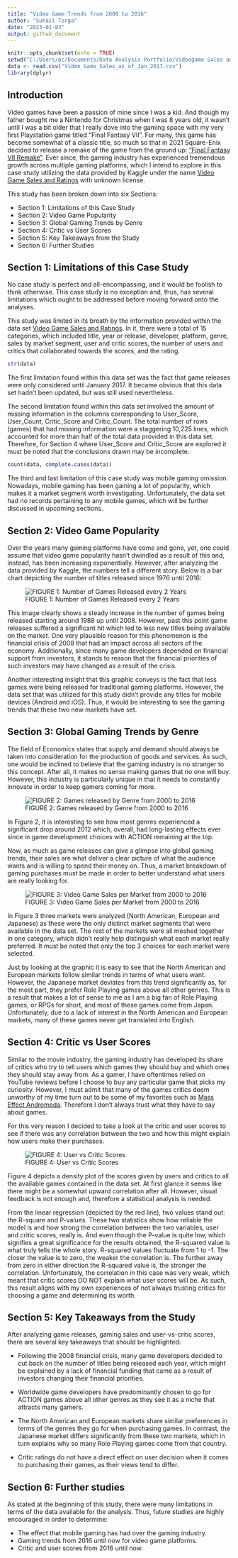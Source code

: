```yaml
---
title: "Video Game Trends from 2000 to 2016"
author: "Suhail Torga"
date: "2023-01-03"
output: github_document
---
```


```r
knitr::opts_chunk$set(echo = TRUE)
setwd("C:/Users/pc/Documents/Data Analysis Portfolio/Videogame Sales and Rating/Project 1 Video Games R Markdown")
data <- read.csv("Video_Game_Sales_as_of_Jan_2017.csv")
library(dplyr)
```

## Introduction

Video games have been a passion of mine since I was a kid. And though my father bought me a Nintendo for Christmas when I was 8 years old, it wasn't until I was a bit older that I really dove into the gaming space with my very first Playstation game titled "Final Fantasy VII". For many, this game has become somewhat of a classic title, so much so that in 2021 Square-Enix decided to release a remake of the game from the ground up: ["Final Fantasy VII Remake"](https://ffvii-remake-intergrade.square-enix-games.com). Ever since, the gaming industry has experienced tremendous growth across multiple gaming platforms, which I intend to explore in this case study utilizing the data provided by Kaggle under the name [Video Game Sales and Ratings](https://www.kaggle.com/datasets/kendallgillies/video-game-sales-and-ratings) with unknown license.

This study has been broken down into six Sections:

* Section 1: Limitations of this Case Study
* Section 2: Video Game Popularity
* Section 3: Global Gaming Trends by Genre
* Section 4: Critic vs User Scores
* Section 5: Key Takeaways from the Study
* Section 6: Further Studies

## Section 1: Limitations of this Case Study

No case study is perfect and all-encompassing, and it would be foolish to think otherwise. This case study is no exception and, thus, has several limitations which ought to be addressed before moving forward onto the analyses. 

This study was limited in its breath by the information provided within the data set [Video Game Sales and Ratings](https://www.kaggle.com/datasets/kendallgillies/video-game-sales-and-ratings). In it, there were a total of 15 categories, which included title, year or release, developer, platform, genre, sales by market segment, user and critic scores, the number of users and critics that collaborated towards the scores, and the rating.

```r
str(data)
```

The first limitation found within this data set was the fact that game releases were only considered until January 2017. It became obvious that this data set hadn't been updated, but was still used nevertheless.

The second limitation found within this data set involved the amount of missing information in the columns corresponding to User_Score, User_Count, Critic_Score and Critic_Count. The total number of rows (games) that had missing information were a staggering 10,225 lines, which accounted for more than half of the total data provided in this data set. Therefore, for Section 4 where User_Score and Critic_Score are explored it must be noted that the conclusions drawn may be incomplete.

```r
count(data, complete.cases(data))
```

The third and last limitation of this case study was mobile gaming omission. Nowadays, mobile gaming has been gaining a lot of popularity, which makes it a market segment worth investigating. Unfortunately, the data set had no records pertaining to any mobile games, which will be further discussed in upcoming sections.


## Section 2: Video Game Popularity

Over the years many gaming platforms have come and gone, yet, one could assume that video game popularity hasn't dwindled as a result of this and, instead, has been increasing exponentially. However, after analyzing the data provided by Kaggle, the numbers tell a different story. Below is a bar chart depicting the number of titles released since 1976 until 2016:

![FIGURE 1: Number of Games Released every 2 Years](./figs/games_released_since_1976.png)

This image clearly shows a steady increase in the number of games being released starting around 1988 up until 2008. However, past this point game releases suffered a significant hit which led to less new titles being available on the market. One very plausible reason for this phenomenon is the financial crisis of 2008 that had an impact across all sectors of the economy. Additionally, since many game developers depended on financial support from investors, it stands to reason that the financial priorities of such investors may have changed as a result of the crisis.

Another interesting insight that this graphic conveys is the fact that less games were being released for traditional gaming platforms. However, the data set that was utilized for this study didn't provide any titles for mobile devices (Android and iOS). Thus, it would be interesting to see the gaming trends that these two new markets have set.

## Section 3: Global Gaming Trends by Genre

The field of Economics states that supply and demand should always be taken into consideration for the production of goods and services. As such, one would be inclined to believe that the gaming industry is no stranger to this concept. After all, it makes no sense making games that no one will buy. However, this industry is particularly unique in that it needs to constantly innovate in order to keep gamers coming for more.  

![FIGURE 2: Games released by Genre from 2000 to 2016](./figs/genre_development_2000_2016.png)

In Figure 2, it is interesting to see how most genres experienced a significant drop around 2012 which, overall, had long-lasting effects ever since in game development choices with ACTION remaining at the top. 

Now, as much as game releases can give a glimpse into global gaming trends, their sales are what deliver a clear picture of what the audience wants and is willing to spend their money on. Thus, a market breakdown of gaming purchases must be made in order to better understand what users are really looking for.

![FIGURE 3: Video Game Sales per Market from 2000 to 2016](./figs/genre_preference_by_market.png)

In Figure 3 three markets were analyzed (North American, European and Japanese) as these were the only distinct market segments that were available in the data set. The rest of the markets were all meshed together in one category, which didn't really help distinguish what each market really preferred. It must be noted that only the top 3 choices for each market were selected.

Just by looking at the graphic it is easy to see that the North American and European markets follow similar trends in terms of what users want. However, the Japanese market deviates from this trend significantly as, for the most part, they prefer Role Playing games above all other genres. This is a result that makes a lot of sense to me as I am a big fan of Role Playing games, or RPGs for short, and most of these games come from Japan. Unfortunately, due to a lack of interest in the North American and European markets, many of these games never get translated into English. 

## Section 4: Critic vs User Scores

Similar to the movie industry, the gaming industry has developed its share of critics who try to tell users which games they should buy and which ones they should stay away from. As a gamer, I have oftentimes relied on YouTube reviews before I choose to buy any particular game that picks my curiosity. However, I must admit that many of the games critics deem unworthy of my time turn out to be some of my favorites such as [Mass Effect Andromeda](https://www.ea.com/es-es/games/mass-effect/mass-effect-andromeda). Therefore I don't always trust what they have to say about games.

For this very reason I decided to take a look at the critic and user scores to see if there was any correlation between the two and how this might explain how users make their purchases.

![FIGURE 4: User vs Critic Scores](./figs/user_critic_ratings.png)

Figure 4 depicts a density plot of the scores given by users and critics to all the available games contained in the data set. At first glance it seems like there might be a somewhat upward correlation after all. However, visual feedback is not enough and, therefore a statistical analysis is needed. 

From the linear regression (depicted by the red line), two values stand out: the R-square and P-values. These two statistics show how reliable the model is and how strong the correlation between the two variables, user and critic scores, really is. And even though the P-value is quite low, which signifies a great significance for the results obtained, the R-squared value is what truly tells the whole story. R-squared values fluctuate from 1 to -1. The closer the value is to zero, the weaker the correlation is. The further away from zero in either direction the R-squared value is, the stronger the correlation. Unfortunately, the correlation in this case was very weak, which meant that critic scores DO NOT explain what user scores will be. As such, this result aligns with my own experiences of not always trusting critics for choosing a game and determining its worth. 

## Section 5: Key Takeaways from the Study

After analyzing game releases, gaming sales and user-vs-critic scores, there are several key takeaways that should be highlighted:

* Following the 2008 financial crisis, many game developers decided to cut back on the number of titles being released each year, which might be explained by a lack of financial funding that came as a result of investors changing their financial priorities.

* Worldwide game developers have predominantly chosen to go for ACTION games above all other genres as they see it as a niche that attracts many gamers.

* The North American and European markets share similar preferences in terms of the genres they go for when purchasing games. In contrast, the Japanese market differs significantly from these two markets, which in turn explains why so many Role Playing games come from that country.

* Critic ratings do not have a direct effect on user decision when it comes to purchasing their games, as their views tend to differ.

## Section 6: Further studies

As stated at the beginning of this study, there were many limitations in terms of the data available for the analysis. Thus, future studies are highly encouraged in order to determine:

* The effect that mobile gaming has had over the gaming industry.
* Gaming trends from 2016 until now for video game platforms. 
* Critic and user scores from 2016 until now.

